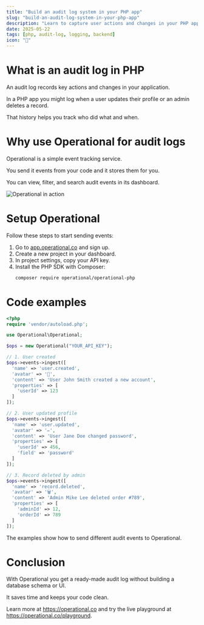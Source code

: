 ```yaml
---
title: "Build an audit log system in your PHP app"
slug: "build-an-audit-log-system-in-your-php-app"
description: "Learn to capture user actions and changes in your PHP app using Operational for a clear audit log."
date: 2025-05-22
tags: [php, audit-log, logging, backend]
icon: "📜"
---
```


# What is an audit log in PHP

An audit log records key actions and changes in your application.

In a PHP app you might log when a user updates their profile or an admin deletes a record.

That history helps you track who did what and when.

# Why use Operational for audit logs

Operational is a simple event tracking service.

You send it events from your code and it stores them for you.

You can view, filter, and search audit events in its dashboard.

![Operational in action](https://operational.co/images/misc/ops-usage.jpg)

# Setup Operational

Follow these steps to start sending events:

1. Go to [app.operational.co](https://app.operational.co) and sign up.
2. Create a new project in your dashboard.
3. In project settings, copy your API key.
4. Install the PHP SDK with Composer:
   ```bash
   composer require operational/operational-php
   ```

# Code examples

```php
<?php
require 'vendor/autoload.php';

use Operational\Operational;

$ops = new Operational("YOUR_API_KEY");

// 1. User created
$ops->events->ingest([
  'name' => 'user.created',
  'avatar' => '🎉',
  'content' => 'User John Smith created a new account',
  'properties' => [
    'userId' => 123
  ]
]);

// 2. User updated profile
$ops->events->ingest([
  'name' => 'user.updated',
  'avatar' => '✏️',
  'content' => 'User Jane Doe changed password',
  'properties' => [
    'userId' => 456,
    'field' => 'password'
  ]
]);

// 3. Record deleted by admin
$ops->events->ingest([
  'name' => 'record.deleted',
  'avatar' => '🗑️',
  'content' => 'Admin Mike Lee deleted order #789',
  'properties' => [
    'adminId' => 12,
    'orderId' => 789
  ]
]);
```

The examples show how to send different audit events to Operational.

# Conclusion

With Operational you get a ready-made audit log without building a database schema or UI.

It saves time and keeps your code clean.

Learn more at https://operational.co and try the live playground at https://operational.co/playground.
